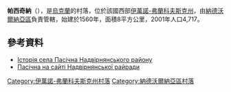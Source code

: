 {{coord|48|34|7|N|24|25|7|E|scale:30000|display=title}}

'''帕西奇納'''（{{lang-uk|Пасічна}}），是[[烏克蘭|烏克蘭]]的村落，位於該國西部[[伊萬諾-弗蘭科夫斯克州|伊萬諾-弗蘭科夫斯克州]]，由[[納德沃爾納亞區|納德沃爾納亞區]]負責管轄，始建於1560年，面積8平方公里，2001年人口4,717。

==參考資料==
* [https://web.archive.org/web/20160305174741/http://www.history.iv-fr.net/article.php?id=414 Історія села Пасічна Надвірнянського району]
* [https://web.archive.org/web/20160113134055/http://www.nadrda.gov.ua/node/215 Пасічна на сайті Надвірнянської райради]

{{DEFAULTSORT:Пасічна}}
[[Category:伊萬諾-弗蘭科夫斯克州村落|Category:伊萬諾-弗蘭科夫斯克州村落]]
[[Category:納德沃爾納亞區村落|Category:納德沃爾納亞區村落]]


{{IvanoFrankivsk-geo-stub}}